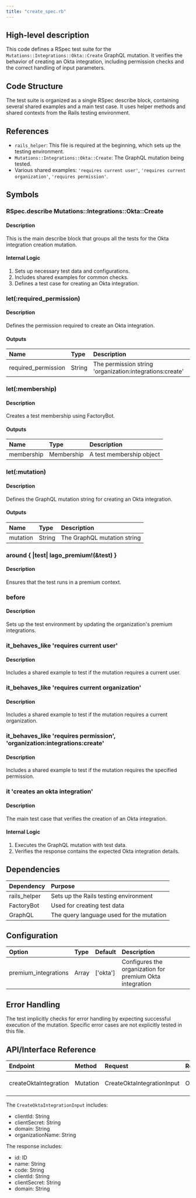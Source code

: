 ```yaml
---
title: "create_spec.rb"
---
```


## High-level description
This code defines a RSpec test suite for the `Mutations::Integrations::Okta::Create` GraphQL mutation. It verifies the behavior of creating an Okta integration, including permission checks and the correct handling of input parameters.

## Code Structure
The test suite is organized as a single RSpec describe block, containing several shared examples and a main test case. It uses helper methods and shared contexts from the Rails testing environment.

## References
- `rails_helper`: This file is required at the beginning, which sets up the testing environment.
- `Mutations::Integrations::Okta::Create`: The GraphQL mutation being tested.
- Various shared examples: `'requires current user'`, `'requires current organization'`, `'requires permission'`.

## Symbols

### RSpec.describe Mutations::Integrations::Okta::Create
#### Description
This is the main describe block that groups all the tests for the Okta integration creation mutation.

#### Internal Logic
1. Sets up necessary test data and configurations.
2. Includes shared examples for common checks.
3. Defines a test case for creating an Okta integration.

### let(:required_permission)
#### Description
Defines the permission required to create an Okta integration.

#### Outputs
| Name | Type | Description |
|:-----|:-----|:------------|
| required_permission | String | The permission string 'organization:integrations:create' |

### let(:membership)
#### Description
Creates a test membership using FactoryBot.

#### Outputs
| Name | Type | Description |
|:-----|:-----|:------------|
| membership | Membership | A test membership object |

### let(:mutation)
#### Description
Defines the GraphQL mutation string for creating an Okta integration.

#### Outputs
| Name | Type | Description |
|:-----|:-----|:------------|
| mutation | String | The GraphQL mutation string |

### around { |test| lago_premium!(&test) }
#### Description
Ensures that the test runs in a premium context.

### before
#### Description
Sets up the test environment by updating the organization's premium integrations.

### it_behaves_like 'requires current user'
#### Description
Includes a shared example to test if the mutation requires a current user.

### it_behaves_like 'requires current organization'
#### Description
Includes a shared example to test if the mutation requires a current organization.

### it_behaves_like 'requires permission', 'organization:integrations:create'
#### Description
Includes a shared example to test if the mutation requires the specified permission.

### it 'creates an okta integration'
#### Description
The main test case that verifies the creation of an Okta integration.

#### Internal Logic
1. Executes the GraphQL mutation with test data.
2. Verifies the response contains the expected Okta integration details.

## Dependencies
| Dependency | Purpose |
|:-----------|:--------|
| rails_helper | Sets up the Rails testing environment |
| FactoryBot | Used for creating test data |
| GraphQL | The query language used for the mutation |

## Configuration
| Option | Type | Default | Description |
|:-------|:-----|:--------|:------------|
| premium_integrations | Array | ['okta'] | Configures the organization for premium Okta integration |

## Error Handling
The test implicitly checks for error handling by expecting successful execution of the mutation. Specific error cases are not explicitly tested in this file.

## API/Interface Reference
| Endpoint | Method | Request | Response | Description |
|:---------|:-------|:--------|:---------|:------------|
| createOktaIntegration | Mutation | CreateOktaIntegrationInput | OktaIntegration | Creates a new Okta integration |

The `CreateOktaIntegrationInput` includes:
- clientId: String
- clientSecret: String
- domain: String
- organizationName: String

The response includes:
- id: ID
- name: String
- code: String
- clientId: String
- clientSecret: String
- domain: String